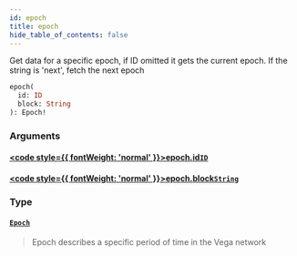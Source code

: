 ```yaml
---
id: epoch
title: epoch
hide_table_of_contents: false
---
```








Get data for a specific epoch, if ID omitted it gets the current epoch. If the string is 'next', fetch the next epoch

```graphql
epoch(
  id: ID
  block: String
): Epoch!
```


### Arguments

#### [<code style={{ fontWeight: 'normal' }}>epoch.<b>id</b></code>](#)<Bullet />[`ID`](/mainnet/api/graphql/scalars/id) <Badge class="secondary" text="scalar"/>
> 
> 

#### [<code style={{ fontWeight: 'normal' }}>epoch.<b>block</b></code>](#)<Bullet />[`String`](/mainnet/api/graphql/scalars/string) <Badge class="secondary" text="scalar"/>
> 
> 

### Type

#### [`Epoch`](/mainnet/api/graphql/objects/epoch) <Badge class="secondary" text="object"/>
> Epoch describes a specific period of time in the Vega network
> 





